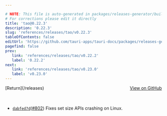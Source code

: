 ```yaml
---

# NOTE: This file is auto-generated in packages/releases-generator/build.ts
# For corrections please edit it directly
title: 'tao@0.22.3'
description: '0.22.3'
slug: 'references/releases/tao/v0.22.3'
tableOfContents: false
editUrl: 'https://github.com/tauri-apps/tauri-docs/packages/releases-generator/build.ts'
pagefind: false
prev:
   link: 'references/releases/tao/v0.22.2'
   label: '0.22.2'
next:
   link: 'references/releases/tao/v0.23.0'
   label: 'v0.23.0'
---
```


<div style="margin-bottom:3rem; display: flex; justify-content: space-between; align-items: center"><span>[Return](/releases)</span><span><a href="https://github.com/tauri-apps/tao/releases/tag/tao-v0.22.3">View on GitHub</a></span></div>

- [`dabfed7d`](https://github.com/tauri-apps/tao/commit/dabfed7dc34eb60c796561961103e768f1d53689)([#802](https://github.com/tauri-apps/tao/pull/802)) Fixes set size APIs crashing on Linux.


